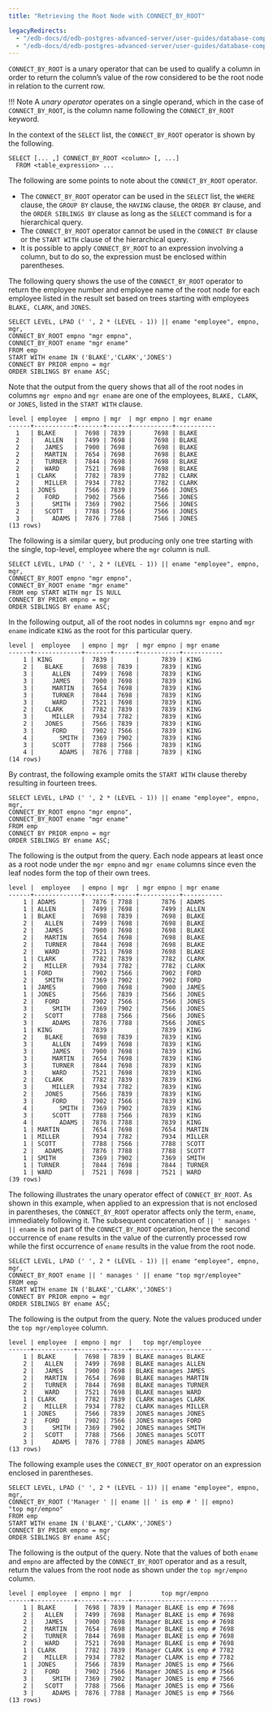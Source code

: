 ```yaml
---
title: "Retrieving the Root Node with CONNECT_BY_ROOT"

legacyRedirects:
  - "/edb-docs/d/edb-postgres-advanced-server/user-guides/database-compatibility-for-oracle-developers-guide/13/retrieving_the_root_node_with_connect_by_root.html"
  - "/edb-docs/d/edb-postgres-advanced-server/user-guides/database-compatibility-for-oracle-developers-guide/latest/retrieving_the_root_node_with_connect_by_root.html"
---
```


<div id="retrieving_the_root_node_with_connect_by_root" class="registered_link"></div>

`CONNECT_BY_ROOT` is a unary operator that can be used to qualify a column in order to return the column’s value of the row considered to be the root node in relation to the current row.

!!! Note
    A *unary operator* operates on a single operand, which in the case of `CONNECT_BY_ROOT`, is the column name following the `CONNECT_BY_ROOT` keyword.

In the context of the `SELECT` list, the `CONNECT_BY_ROOT` operator is shown by the following.

```text
SELECT [... ,] CONNECT_BY_ROOT <column> [, ...]
  FROM <table_expression> ...
```

The following are some points to note about the `CONNECT_BY_ROOT` operator.

-   The `CONNECT_BY_ROOT` operator can be used in the `SELECT` list, the `WHERE` clause, the `GROUP BY` clause, the `HAVING` clause, the `ORDER BY` clause, and the `ORDER SIBLINGS BY` clause as long as the `SELECT` command is for a hierarchical query.
-   The `CONNECT_BY_ROOT` operator cannot be used in the `CONNECT BY` clause or the `START WITH` clause of the hierarchical query.
-   It is possible to apply `CONNECT_BY_ROOT` to an expression involving a column, but to do so, the expression must be enclosed within parentheses.

The following query shows the use of the `CONNECT_BY_ROOT` operator to return the employee number and employee name of the root node for each employee listed in the result set based on trees starting with employees `BLAKE, CLARK`, and `JONES`.

```text
SELECT LEVEL, LPAD (' ', 2 * (LEVEL - 1)) || ename "employee", empno, mgr,
CONNECT_BY_ROOT empno "mgr empno",
CONNECT_BY_ROOT ename "mgr ename"
FROM emp
START WITH ename IN ('BLAKE','CLARK','JONES')
CONNECT BY PRIOR empno = mgr
ORDER SIBLINGS BY ename ASC;
```

Note that the output from the query shows that all of the root nodes in columns `mgr empno` and `mgr ename` are one of the employees, `BLAKE, CLARK`, or `JONES`, listed in the `START WITH` clause.

```text
level | employee  | empno | mgr  | mgr empno | mgr ename
------+-----------+-------+------+-----------+-----------
  1   | BLAKE     |  7698 | 7839 |      7698 | BLAKE
  2   |   ALLEN   |  7499 | 7698 |      7698 | BLAKE
  2   |   JAMES   |  7900 | 7698 |      7698 | BLAKE
  2   |   MARTIN  |  7654 | 7698 |      7698 | BLAKE
  2   |   TURNER  |  7844 | 7698 |      7698 | BLAKE
  2   |   WARD    |  7521 | 7698 |      7698 | BLAKE
  1   | CLARK     |  7782 | 7839 |      7782 | CLARK
  2   |   MILLER  |  7934 | 7782 |      7782 | CLARK
  1   | JONES     |  7566 | 7839 |      7566 | JONES
  2   |   FORD    |  7902 | 7566 |      7566 | JONES
  3   |     SMITH |  7369 | 7902 |      7566 | JONES
  2   |   SCOTT   |  7788 | 7566 |      7566 | JONES
  3   |     ADAMS |  7876 | 7788 |      7566 | JONES
(13 rows)
```

The following is a similar query, but producing only one tree starting with the single, top-level, employee where the `mgr` column is null.

```text
SELECT LEVEL, LPAD (' ', 2 * (LEVEL - 1)) || ename "employee", empno, mgr,
CONNECT_BY_ROOT empno "mgr empno",
CONNECT_BY_ROOT ename "mgr ename"
FROM emp START WITH mgr IS NULL
CONNECT BY PRIOR empno = mgr
ORDER SIBLINGS BY ename ASC;
```

In the following output, all of the root nodes in columns `mgr empno` and `mgr ename` indicate `KING` as the root for this particular query.

```text
level |  employee   | empno | mgr  | mgr empno | mgr ename
------+-------------+-------+------+-----------+-----------
    1 | KING        |  7839 |      |      7839 | KING
    2 |   BLAKE     |  7698 | 7839 |      7839 | KING
    3 |     ALLEN   |  7499 | 7698 |      7839 | KING
    3 |     JAMES   |  7900 | 7698 |      7839 | KING
    3 |     MARTIN  |  7654 | 7698 |      7839 | KING
    3 |     TURNER  |  7844 | 7698 |      7839 | KING
    3 |     WARD    |  7521 | 7698 |      7839 | KING
    2 |   CLARK     |  7782 | 7839 |      7839 | KING
    3 |     MILLER  |  7934 | 7782 |      7839 | KING
    2 |   JONES     |  7566 | 7839 |      7839 | KING
    3 |     FORD    |  7902 | 7566 |      7839 | KING
    4 |       SMITH |  7369 | 7902 |      7839 | KING
    3 |     SCOTT   |  7788 | 7566 |      7839 | KING
    4 |       ADAMS |  7876 | 7788 |      7839 | KING
(14 rows)
```

By contrast, the following example omits the `START WITH` clause thereby resulting in fourteen trees.

```text
SELECT LEVEL, LPAD (' ', 2 * (LEVEL - 1)) || ename "employee", empno, mgr,
CONNECT_BY_ROOT empno "mgr empno",
CONNECT_BY_ROOT ename "mgr ename"
FROM emp
CONNECT BY PRIOR empno = mgr
ORDER SIBLINGS BY ename ASC;
```

The following is the output from the query. Each node appears at least once as a root node under the `mgr empno` and `mgr ename` columns since even the leaf nodes form the top of their own trees.

```text
level |  employee   | empno | mgr  | mgr empno | mgr ename
------+-------------+-------+------+-----------+-----------
    1 | ADAMS       |  7876 | 7788 |      7876 | ADAMS
    1 | ALLEN       |  7499 | 7698 |      7499 | ALLEN
    1 | BLAKE       |  7698 | 7839 |      7698 | BLAKE
    2 |   ALLEN     |  7499 | 7698 |      7698 | BLAKE
    2 |   JAMES     |  7900 | 7698 |      7698 | BLAKE
    2 |   MARTIN    |  7654 | 7698 |      7698 | BLAKE
    2 |   TURNER    |  7844 | 7698 |      7698 | BLAKE
    2 |   WARD      |  7521 | 7698 |      7698 | BLAKE
    1 | CLARK       |  7782 | 7839 |      7782 | CLARK
    2 |   MILLER    |  7934 | 7782 |      7782 | CLARK
    1 | FORD        |  7902 | 7566 |      7902 | FORD
    2 |   SMITH     |  7369 | 7902 |      7902 | FORD
    1 | JAMES       |  7900 | 7698 |      7900 | JAMES
    1 | JONES       |  7566 | 7839 |      7566 | JONES
    2 |   FORD      |  7902 | 7566 |      7566 | JONES
    3 |     SMITH   |  7369 | 7902 |      7566 | JONES
    2 |   SCOTT     |  7788 | 7566 |      7566 | JONES
    3 |     ADAMS   |  7876 | 7788 |      7566 | JONES
    1 | KING        |  7839 |      |      7839 | KING
    2 |   BLAKE     |  7698 | 7839 |      7839 | KING
    3 |     ALLEN   |  7499 | 7698 |      7839 | KING
    3 |     JAMES   |  7900 | 7698 |      7839 | KING
    3 |     MARTIN  |  7654 | 7698 |      7839 | KING
    3 |     TURNER  |  7844 | 7698 |      7839 | KING
    3 |     WARD    |  7521 | 7698 |      7839 | KING
    2 |   CLARK     |  7782 | 7839 |      7839 | KING
    3 |     MILLER  |  7934 | 7782 |      7839 | KING
    2 |   JONES     |  7566 | 7839 |      7839 | KING
    3 |     FORD    |  7902 | 7566 |      7839 | KING
    4 |       SMITH |  7369 | 7902 |      7839 | KING
    3 |     SCOTT   |  7788 | 7566 |      7839 | KING
    4 |       ADAMS |  7876 | 7788 |      7839 | KING
    1 | MARTIN      |  7654 | 7698 |      7654 | MARTIN
    1 | MILLER      |  7934 | 7782 |      7934 | MILLER
    1 | SCOTT       |  7788 | 7566 |      7788 | SCOTT
    2 |   ADAMS     |  7876 | 7788 |      7788 | SCOTT
    1 | SMITH       |  7369 | 7902 |      7369 | SMITH
    1 | TURNER      |  7844 | 7698 |      7844 | TURNER
    1 | WARD        |  7521 | 7698 |      7521 | WARD
(39 rows)
```

The following illustrates the unary operator effect of `CONNECT_BY_ROOT`. As shown in this example, when applied to an expression that is not enclosed in parentheses, the `CONNECT_BY_ROOT` operator affects only the term, `ename`, immediately following it. The subsequent concatenation of `|| ' manages ' || ename` is not part of the `CONNECT_BY_ROOT` operation, hence the second occurrence of `ename` results in the value of the currently processed row while the first occurrence of `ename` results in the value from the root node.

```text
SELECT LEVEL, LPAD (' ', 2 * (LEVEL - 1)) || ename "employee", empno, mgr,
CONNECT_BY_ROOT ename || ' manages ' || ename "top mgr/employee"
FROM emp
START WITH ename IN ('BLAKE','CLARK','JONES')
CONNECT BY PRIOR empno = mgr
ORDER SIBLINGS BY ename ASC;
```

The following is the output from the query. Note the values produced under the `top mgr/employee` column.

```text
level | employee  | empno | mgr  |   top mgr/employee
------+-----------+-------+------+----------------------
    1 | BLAKE     |  7698 | 7839 | BLAKE manages BLAKE
    2 |   ALLEN   |  7499 | 7698 | BLAKE manages ALLEN
    2 |   JAMES   |  7900 | 7698 | BLAKE manages JAMES
    2 |   MARTIN  |  7654 | 7698 | BLAKE manages MARTIN
    2 |   TURNER  |  7844 | 7698 | BLAKE manages TURNER
    2 |   WARD    |  7521 | 7698 | BLAKE manages WARD
    1 | CLARK     |  7782 | 7839 | CLARK manages CLARK
    2 |   MILLER  |  7934 | 7782 | CLARK manages MILLER
    1 | JONES     |  7566 | 7839 | JONES manages JONES
    2 |   FORD    |  7902 | 7566 | JONES manages FORD
    3 |     SMITH |  7369 | 7902 | JONES manages SMITH
    2 |   SCOTT   |  7788 | 7566 | JONES manages SCOTT
    3 |     ADAMS |  7876 | 7788 | JONES manages ADAMS
(13 rows)
```

The following example uses the `CONNECT_BY_ROOT` operator on an expression enclosed in parentheses.

```text
SELECT LEVEL, LPAD (' ', 2 * (LEVEL - 1)) || ename "employee", empno, mgr,
CONNECT_BY_ROOT ('Manager ' || ename || ' is emp # ' || empno)
"top mgr/empno"
FROM emp
START WITH ename IN ('BLAKE','CLARK','JONES')
CONNECT BY PRIOR empno = mgr
ORDER SIBLINGS BY ename ASC;
```

The following is the output of the query. Note that the values of both `ename` and `empno` are affected by the `CONNECT_BY_ROOT` operator and as a result, return the values from the root node as shown under the `top mgr/empno` column.

```text
level | employee  | empno | mgr  |        top mgr/empno
------+-----------+-------+------+-----------------------------
    1 | BLAKE     |  7698 | 7839 | Manager BLAKE is emp # 7698
    2 |   ALLEN   |  7499 | 7698 | Manager BLAKE is emp # 7698
    2 |   JAMES   |  7900 | 7698 | Manager BLAKE is emp # 7698
    2 |   MARTIN  |  7654 | 7698 | Manager BLAKE is emp # 7698
    2 |   TURNER  |  7844 | 7698 | Manager BLAKE is emp # 7698
    2 |   WARD    |  7521 | 7698 | Manager BLAKE is emp # 7698
    1 | CLARK     |  7782 | 7839 | Manager CLARK is emp # 7782
    2 |   MILLER  |  7934 | 7782 | Manager CLARK is emp # 7782
    1 | JONES     |  7566 | 7839 | Manager JONES is emp # 7566
    2 |   FORD    |  7902 | 7566 | Manager JONES is emp # 7566
    3 |     SMITH |  7369 | 7902 | Manager JONES is emp # 7566
    2 |   SCOTT   |  7788 | 7566 | Manager JONES is emp # 7566
    3 |     ADAMS |  7876 | 7788 | Manager JONES is emp # 7566
(13 rows)
```
